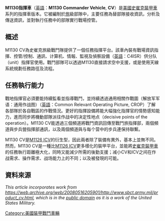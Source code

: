 {{Infobox Weapon
|name= M1130指揮車 [[File:Flag_of_USA.svg|30px]]<br />M1130 Commander's Vehicle
|image= File:M1130 Command Vehicle.jpg
|image_size= 300px
|caption=  史崔克CV
|origin= {{USA}}
|type= 指揮車
<!-- Type selection -->
|is_vehicle=yes
|is_ranged=yes
|is_artillery=yes
<!-- Service history -->
|service= 2002年至今
|used_by={{USA}}
|wars= 
<!-- Production history -->
|designer=通用陸地系統
|design_date=
|manufacturer=通用陸地系統
|unit_cost= 約4900萬美元（2012年數據）
|production_date=1999年
|number=
|variants= 
<!-- General specifications -->
|spec_label=
|weight= 16.47噸
|length= 6.95公尺
|part_length=
|width=2.72公尺
|height=2.64公尺
|diameter=
|crew=2人+9人部隊
|armour=可抵擋14.5毫米口徑武器的射擊
|primary_armament=1×[[防禦者M151遙控武器站|防禦者M151遙控武器站]]<br />1×[[白朗寧M2重機槍|12.7毫米口徑M2HB重機槍]]或<br />1×[[40毫米榴彈|40毫米口徑]][[Mk_19自動榴彈發射器|Mk 19自動榴彈發射器]]
|secondary_armament=1×[[白朗寧M2重機槍|12.7毫米口徑M2HB重機槍]]<br />1×[[7.62×51mm_NATO|7.62×51毫米NATO]] [[M240通用機槍|M240機槍]]
|engine=柴油引擎
|engine_power=350匹[[馬力|馬力]]
|transmission= 
|payload_capacity= 
|fuel_capacity= 
|pw_ratio=18.6匹馬力/噸
|suspension=8×8路輪（裝有液壓式葉片彈簧）
|clearance=
|vehicle_range=500公里
|speed=100公里/小時
|guidance=
<!-- Ranged weapon specifications --> 
|cartridge=
|caliber=
|action=
|rate=
|velocity=
|range= 
|max_range=
|feed= 
|sights= 
<!-- Artillery specifications -->
|breech=
|recoil=
|carriage=
|elevation=
|traverse=
}}
'''M1130指揮車'''（[[英語|英語]]：'''M1130 Commander Vehicle''', '''CV'''）是[[美國|美國]][[史崔克裝甲車|史崔克裝甲車]]系列的指揮車版本。它被編制於[[旅|旅]]級部隊中，主要任務為替部隊接收資訊，分析及傳送資訊，並對執行任務中的部隊實行戰場控管。

== 概述 ==
M1130 CV為史崔克旅級戰鬥隊提供了一個任務指揮平台。該車內裝有戰場資訊指揮、控管/控制、通訊、计算机、情報、監視及偵察設備（[[英語|英語]]：C4ISR）供分队（unit）指揮官使用。戰鬥部隊可以透過M1130直接請求空中支援，或是使用天線系統規劃任務路徑及流程。

==  任務執行能力 ==
戰地指揮官必須要能持續監看並指導戰鬥，並持續透過通用相關作戰圖（解放军军语：通用作战图）（[[英語|英語]]：Common Relevant Operating Picture, CROP）了解各部隊於各自戰區的作戰情況。更好的指揮設備將能大幅強化指揮官的情勢感知能力，進而同步將機動部隊派往作战中的决定性地点（decisive points of the operation）。M1130 CV能透過三個頻道將戰鬥資訊回傳至戰鬥旅指揮部，兩個頻道與步兵營指揮部通訊，以及兩個頻道與与每个营中的步兵連保持聯繫。

M1130 CV是[[M1126裝甲運兵車|M1126 ICV]]的衍生型，因此兩者除了裝備有異外，基本上並無不同。然而，M1130 CV是一種比[[M1126裝甲運兵車|M1126 ICV]]更多樣化的裝甲平台，並能將[[史崔克裝甲車|史崔克裝甲車]]的任務執行距離極大化，同時又能減少所需的後勤支援；减小CV和ICV之间在作战需求、操作需求、战场能力上的不同；以及被發現的可能。

== 資料來源 ==
''This article incorporates work from https://web.archive.org/web/20080516205901/http://www.sbct.army.mil/product_cv.html, which is in the [[公有领域|public domain]] as it is a work of the United States Military.''
{{史崔克裝甲車系列}}
[[Category:美國裝甲戰鬥車輛|Category:美國裝甲戰鬥車輛]]